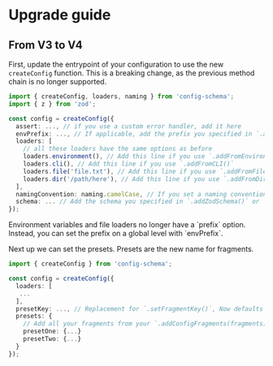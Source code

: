 # Upgrade guide

## From V3 to V4

First, update the entrypoint of your configuration to use the new `createConfig` function. This is a breaking change, as the previous method chain is no longer supported.

```ts
import { createConfig, loaders, naming } from 'config-schema';
import { z } from 'zod';

const config = createConfig({
  assert: ..., // if you use a custom error handler, add it here
  envPrefix: ..., // If applicable, add the prefix you specified in `.addFromEnvironment()`
  loaders: [
    // all these loaders have the same options as before
    loaders.environment(), // Add this line if you use `.addFromEnvironment()`. Prefix has been moved to `envPrefix`
    loaders.cli(), // Add this line if you use `.addFromCLI()`
    loaders.file('file.txt'), // Add this line if you use `.addFromFile()`
    loaders.dir('/path/here'), // Add this line if you use `.addFromDirectory()`
  ],
  namingConvention: naming.camelCase, // If you set a naming convention, add it here. Use the `naming` import to access the available conventions.
  schema: ... // Add the schema you specified in `.addZodSchema()` or `.addJoiSchema()`
});
```

<Caution>
Environment variables and file loaders no longer have a `prefix` option. Instead, you can set the prefix on a global level with `envPrefix`.
</Caution>

Next up we can set the presets. Presets are the new name for fragments.

```ts
import { createConfig } from 'config-schema';

const config = createConfig({
  loaders: [
   ...
  ],
  presetKey: ..., // Replacement for `.setFragmentKey()`, Now defaults to `configPresets`
  presets: {
    // Add all your fragments from your `.addConfigFragments(fragments)` and `addConfigFragment(name, fragment)` calls here.
    presetOne: {...}
    presetTwo: {...}
  }
});
```
